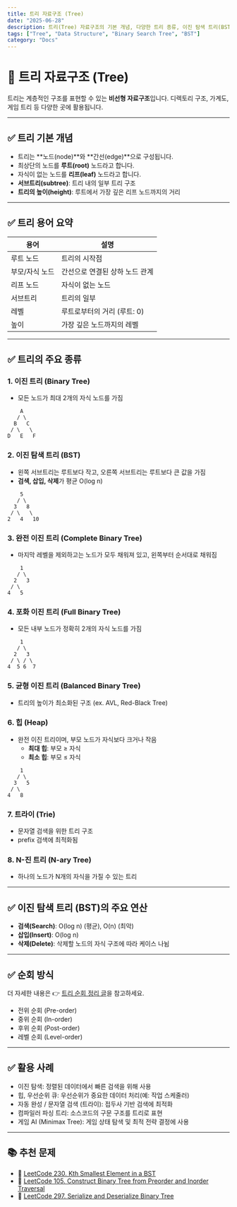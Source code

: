 ```yaml
---
title: 트리 자료구조 (Tree)
date: "2025-06-28"
description: 트리(Tree) 자료구조의 기본 개념, 다양한 트리 종류, 이진 탐색 트리(BST) 및 주요 특징 정리
tags: ["Tree", "Data Structure", "Binary Search Tree", "BST"]
category: "Docs"
---
```


# 🌳 트리 자료구조 (Tree)

트리는 계층적인 구조를 표현할 수 있는 **비선형 자료구조**입니다. 디렉토리 구조, 가계도, 게임 트리 등 다양한 곳에 활용됩니다.

---

## ✅ 트리 기본 개념

- 트리는 **노드(node)**와 **간선(edge)**으로 구성됩니다.
- 최상단의 노드를 **루트(root)** 노드라고 합니다.
- 자식이 없는 노드를 **리프(leaf)** 노드라고 합니다.
- **서브트리(subtree)**: 트리 내의 일부 트리 구조
- **트리의 높이(height)**: 루트에서 가장 깊은 리프 노드까지의 거리

---

## ✅ 트리 용어 요약

<table>
  <thead>
    <tr>
      <th>용어</th>
      <th>설명</th>
    </tr>
  </thead>
  <tbody>
    <tr>
      <td>루트 노드</td>
      <td>트리의 시작점</td>
    </tr>
    <tr>
      <td>부모/자식 노드</td>
      <td>간선으로 연결된 상하 노드 관계</td>
    </tr>
    <tr>
      <td>리프 노드</td>
      <td>자식이 없는 노드</td>
    </tr>
    <tr>
      <td>서브트리</td>
      <td>트리의 일부</td>
    </tr>
    <tr>
      <td>레벨</td>
      <td>루트로부터의 거리 (루트: 0)</td>
    </tr>
    <tr>
      <td>높이</td>
      <td>가장 깊은 노드까지의 레벨</td>
    </tr>
  </tbody>
</table>

---

## ✅ 트리의 주요 종류

### 1. 이진 트리 (Binary Tree)

- 모든 노드가 최대 2개의 자식 노드를 가짐

```
    A
   / \
  B   C
 / \   \
D   E   F
```

### 2. 이진 탐색 트리 (BST)

- 왼쪽 서브트리는 루트보다 작고, 오른쪽 서브트리는 루트보다 큰 값을 가짐
- **검색, 삽입, 삭제**가 평균 O(log n)

```
    5
   / \
  3   8
 / \   \
2   4   10
```

### 3. 완전 이진 트리 (Complete Binary Tree)

- 마지막 레벨을 제외하고는 노드가 모두 채워져 있고, 왼쪽부터 순서대로 채워짐

```
    1
   / \
  2   3
 / \
4   5
```

### 4. 포화 이진 트리 (Full Binary Tree)

- 모든 내부 노드가 정확히 2개의 자식 노드를 가짐

```
    1
   / \
  2   3
 / \ / \
4  5 6  7
```

### 5. 균형 이진 트리 (Balanced Binary Tree)

- 트리의 높이가 최소화된 구조 (ex. AVL, Red-Black Tree)

### 6. 힙 (Heap)

- 완전 이진 트리이며, 부모 노드가 자식보다 크거나 작음
  - **최대 힙**: 부모 ≥ 자식
  - **최소 힙**: 부모 ≤ 자식

```
    1
   / \
  3   5
 / \
4   8
```

### 7. 트라이 (Trie)

- 문자열 검색을 위한 트리 구조
- prefix 검색에 최적화됨

### 8. N-진 트리 (N-ary Tree)

- 하나의 노드가 N개의 자식을 가질 수 있는 트리

---

## ✅ 이진 탐색 트리 (BST)의 주요 연산

- **검색(Search)**: O(log n) (평균), O(n) (최악)
- **삽입(Insert)**: O(log n)
- **삭제(Delete)**: 삭제할 노드의 자식 구조에 따라 케이스 나뉨

---

## ✅ 순회 방식

더 자세한 내용은 👉 [트리 순회 정리 글](/blog/algorithms/tree-traversal)을 참고하세요.

- 전위 순회 (Pre-order)
- 중위 순회 (In-order)
- 후위 순회 (Post-order)
- 레벨 순회 (Level-order)

---

## ✅ 활용 사례

- 이진 탐색: 정렬된 데이터에서 빠른 검색을 위해 사용
- 힙, 우선순위 큐: 우선순위가 중요한 데이터 처리(예: 작업 스케줄러)
- 자동 완성 / 문자열 검색 (트라이): 접두사 기반 검색에 최적화
- 컴파일러 파싱 트리: 소스코드의 구문 구조를 트리로 표현
- 게임 AI (Minimax Tree): 게임 상태 탐색 및 최적 전략 결정에 사용

---

## 📚 추천 문제

- 🔗 [LeetCode 230. Kth Smallest Element in a BST](https://leetcode.com/problems/kth-smallest-element-in-a-bst/)
- 🔗 [LeetCode 105. Construct Binary Tree from Preorder and Inorder Traversal](https://leetcode.com/problems/construct-binary-tree-from-preorder-and-inorder-traversal/)
- 🔗 [LeetCode 297. Serialize and Deserialize Binary Tree](https://leetcode.com/problems/serialize-and-deserialize-binary-tree/)
